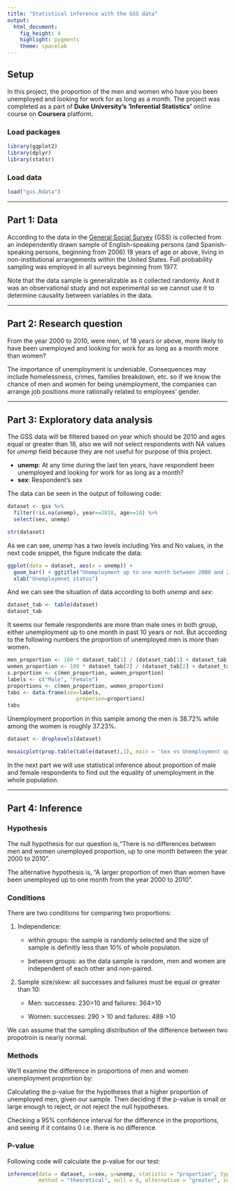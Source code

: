 ```yaml
---
title: "Statistical inference with the GSS data"
output: 
  html_document: 
    fig_height: 4
    highlight: pygments
    theme: spacelab
---
```


## Setup
In this project, the proportion of the men and women who have you been unemployed and looking for work for as long as a month.
The project was completed as a part of **Duke University’s ‘Inferential Statistics’** online course on **Coursera** platform.

### Load packages

```r
library(ggplot2)
library(dplyr)
library(statsr)
```

### Load data


```r
load("gss.Rdata")
```


* * *

## Part 1: Data
According to the data in the [General Social Survey](https://gss.norc.org/Get-Documentation) (GSS) is collected from an independently drawn sample of English-speaking persons (and Spanish-speaking persons, beginning from 2006) 18 years of age or above, living in non-institutional arrangements within the United States. Full probability sampling was employed in all surveys beginning from 1977.

Note that the data sample is generalizable as it collected randomly. And it was an observational 
study and not experimental so we cannot use it to determine causality between variables in the data. 

* * *

## Part 2: Research question
From the year 2000 to 2010, were men, of 18 years or above, more likely to have been unemployed and looking for work for as long as a month more than women?


The importance of unemployment is undeniable. Consequences may include homelessness,
crimes, families breakdown, etc. so if we know the chance of men and women for being unemployment,
the companies can arrange job positions more rationally related to employees' gender.

* * *

## Part 3: Exploratory data analysis
The GSS data will be filtered based on year which should be 2010 and ages equal
or greater than 18, also we will not select respondents with NA values for *unemp* field because they are not useful for purpose of this project.
  
* **unemp**: At any time during the last ten years, have respondent been unemployed and looking for work for as long as a month?
* **sex**: Respondent's sex

The data can be seen in the output of following code:
```r
dataset <- gss %>%
  filter(!is.na(unemp), year==2010, age>=18) %>%
  select(sex, unemp)

str(dataset)
```
As we can see, *unemp* has a two levels including Yes and No values, in the next code snippet,
the figure indicate the data:
```r
ggplot(data = dataset, aes(x = unemp)) + 
  geom_bar() + ggtitle("Unemployment up to one month between 2000 and 2010") + 
  xlab("Unemploymnet status")
```

And we can see the situation of data according to both *unemp* and *sex*:
```r
dataset_tab <- table(dataset)
dataset_tab
```
It seems our female respondents are more than male ones in both group, either
unemployment up to one month in past 10 years or not.
But according to the following numbers the proportion of unemployed men is more than women.
```r
men_proportion <- 100 * dataset_tab[1] / (dataset_tab[1] + dataset_tab[3])
women_proportion <- 100 * dataset_tab[2] / (dataset_tab[2] + dataset_tab[4])
s.prportion <- c(men_proportion, women_proportion)
labels <- c("Male", "Female")
proportions <- c(men_proportion, women_proportion)
tabs <- data.frame(sex=labels,
                      properion=proportions)
tabs
```
Unemployment proportion in this sample among the men is 38.72% while among the women is roughly 37.23%.

```r
dataset <- droplevels(dataset)

mosaicplot(prop.table(table(dataset),1), main = 'Sex vs Unemployment up to one month')
```

In the next part we will use statistical inference about proportion of male and female respondents
to find out the equality of unemployment in the whole population.

* * *

## Part 4: Inference

### Hypothesis
The null hypothesis for our question is,"There is no differences between men and women unemployed proportion, up to one month between the year 2000 to 2010".

The alternative hypothesis is, "A larger proportion of men than women have been unemployed up to one month from the year 2000 to 2010".

### Conditions
There are two conditions for comparing two proportions:

1. Independence:

    + within groups: the sample is randomly selected and the size of sample is definitly less than 10% of whole populaton.

    + between groups: as the data sample is random, men and women are independent of each other and non-paired.
    
2. Sample size/skew: all successes and failures must be equal or greater than 10:

    + Men: successes: 230>10 and failures: 364>10 
    
    + Women: successes: 290 > 10 and failures: 489 >10 
    
We can assume that the sampling distribution of the difference between two propotroin is nearly normal.

### Methods

We’ll examine the difference in proportions of men and women unemployment proportion by:

Calculating the p-value for the hypotheses that a higher proportion of unemployed men, given our sample. Then deciding if the p-value is small or large enough to reject, or not reject the null hypotheses.

Checking a 95% confidence interval for the difference in the proportions, and seeing if it contains 0 i.e. there is no difference.

### P-value
Following code will calculate the p-value for our test:
```r
inference(data = dataset, x=sex, y=unemp, statistic = "proportion", type = "ht",
          method = "theoretical", null = 0, alternative = "greater", success = "Yes")
```

